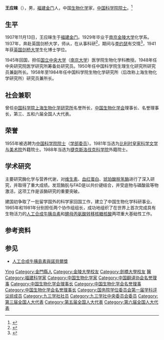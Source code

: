 {{Infobox_Person
| name = 王应睐
|image= Wang Yinglai.png
|box_width= 
|occupation= 
| period = 
| Sex =男
|birth_date= {{birth date|1907|11|13}}
|birth_place= {{QING|福建省}}[[金门縣|金门縣]]
|death_date= {{death date and age|2001|5|5|1907|11|13}}
|death_place= {{CHN-1949}}[[上海市|上海市]]
| nationality ={{PRC}}
| residence =
| party = {{CCP}}
| religion =
| spouse = 刘润龄
| relatives = 
|education= 
*[[剑桥大学|剑桥大学]]生物化学系(1938-1941)
| past = 
{{Infobox_People_CAS
|学部=生命科学和医学学部
|专业=生物化学
|当选年=1955年
}}
| work =
|awards=
*特殊成就奖(1988)
}}
'''王应睐'''（{{bd|1907年|11月13日|2001年|5月5日|catIdx=W王应睐}}），男，[[福建|福建]][[金门|金门]]人，中国[[生物化学|生物化学]]家，[[中国科学院院士|中国科学院院士]]。<ref>{{cite web |url=http://www.sibcb.ac.cn/cp3_2_wangyl.asp |title=王应睐 |publisher=中国科学院生物化学与细胞生物学研究所 |accessdate=2018-06-15 |archive-date=2018-06-15 |archive-url=https://web.archive.org/web/20180615214411/http://www.sibcb.ac.cn/cp3_2_wangyl.asp |dead-url=no }}</ref>

== 生平 ==
1907年11月13日，王应睐生于[[福建|福建]][[金门|金门]]。1929年毕业于[[南京|南京]][[金陵大学|金陵大学]]化学系。1937年，奔赴英国剑桥大学，师从{{le|戴维·凯林|David Keilin}}，在{{le|莫尔蒂诺寄生虫学研究所|Molteno Institute for Research in Parasitology}}从事科研<ref name="Dronamraju1993">{{cite book|author=Krishna R. Dronamraju|title=If I Am to be Remembered The Life and Work of Julian Huxley with Selected Correspondence|url=http://books.google.com/books?id=_nbWYE8h740C&pg=PR12|year=1993|publisher=World Scientific|isbn=978-981-02-1142-4|pages=12-13}}</ref>，期间与[[李约瑟|李约瑟]]有交情<ref>{{cite book|title=最时文 超级人物|url=http://books.google.com/books?id=bGvsuohCPsAC&pg=RA1-PA125|year=2009|publisher=Forrest, Liu|isbn=978-7-80191-405-7|pages=1–2}}</ref>，1941年获[[英国|英国]][[剑桥大学|剑桥大学]]生化博士学位。

1945年回国，担任[[国立中央大学|国立中央大学]]（[[南京大学|南京大学]]）医学院生物化学科教授。1948年任中央研究院医学研究所筹备处研究员。1950年任中国科学院生理生化研究所研究员兼副所长。1958年至1984年任中国科学院生物化学研究所（后改称上海生物化学研究所）研究员兼所长。

== 社会兼职 ==
曾任[[中国科学院上海生物化学研究所|中国科学院上海生物化学研究所]]名誉所长，[[中国生物化学会|中国生物化学会]]理事长、名誉理事长，第三、五和六届全国人大代表。

== 荣誉 ==
1955年被选聘为[[中国科学院院士|中国科学院院士]]（[[学部委员|学部委员]]）。1981年当选为[[比利时皇家科学文学与美术院|比利时皇家科学文学与美术院]]外籍院士。1988年当选为[[捷克斯洛伐克科学院|捷克斯洛伐克科学院]]外籍院士。

== 学术研究 ==
主要研究酶化学与营养代谢，对[[维生素|维生素]]、[[血红蛋白|血红蛋白]]、[[琥珀酸脱氢酶|琥珀酸脱氢酶]]进行了深入研究，并取得了重大成绩。发现酶朊与FAD是以共价键结合，并受底物与磷酸盐等物激活，这项工作是该酶研究的重要突破。

建国初争取了一批留学国外的科学家回国工作，建立了中国生物化学科研事业。1965年和1981年分别担任两个协作组组长，成功地组织了在世界上首次完成具有生物活力的[[人工合成牛胰岛素|人工合成牛胰岛素]]和[[酵母丙氨酸转移核糖核酸|酵母丙氨酸转移核糖核酸]]两项重大基础性工作。

== 参考资料 ==
{{reflist}}

== 参见 ==
* [[人工合成牛胰島素與諾貝爾獎|人工合成牛胰島素與諾貝爾獎]]

{{中国科学院生命科学和医学学部院士}}
{{福建籍科学院院士}}
{{国务院学位委员会第一届学科评议组/理学}}
{{Navboxes 
| title  = 王应睐在[[九三学社|九三学社]]的职务
| list1  =
{{九三学社第四届中央委员会}}
{{九三学社第五届中央委员会}}
{{九三学社第六届中央委员会}}
{{九三学社第七届中央委员会}}
}}
{{Navboxes 
| title  = 王应睐在[[中国翻译协会|中国翻译协会]]的职务
| list1  =
{{中国翻译工作者协会第三届理事会}}
{{中国翻译工作者协会第四届理事会}}
}}
{{Navboxes 
| title  = 王应睐在[[中国生物化学与分子生物学会|中国生物化学与分子生物学会]]的职务
| list1  =
{{中国生物化学会第一届理事会}}
{{中国生物化学会第二届理事会}}
{{中国生物化学会第三届理事会}}
{{中国生物化学会第四届理事会}}
}}

{{Authority control}}
{{DEFAULTSORT:Wang王}}
[[Category:王姓|Ying]]
[[Category:金門縣人|Category:金門縣人]]
[[Category:金陵大學校友|Category:金陵大學校友]]
[[Category:劍橋大學校友|Category:劍橋大學校友]]
[[Category:國立中央大學教授|醫]]
[[Category:福建科学家|Category:福建科学家]]
[[Category:中国生物化学家|Category:中国生物化学家]]
[[Category:中国翻译协会名誉理事|Category:中国翻译协会名誉理事]]
[[Category:中国生物化学会理事长|Category:中国生物化学会理事长]]
[[Category:中国生物化学会名誉理事|Category:中国生物化学会名誉理事]]
[[Category:中国生物化学会名誉理事长|Category:中国生物化学会名誉理事长]]
[[Category:国务院学位委员会第一届学科评议组成员|Category:国务院学位委员会第一届学科评议组成员]]
[[Category:九三学社社员|Category:九三学社社员]]
[[Category:九三学社中央委员会委员|Category:九三学社中央委员会委员]]
[[Category:第三届全国人大代表|Category:第三届全国人大代表]]
[[Category:第五届全国人大代表|Category:第五届全国人大代表]]
[[Category:第六届全国人大代表|Category:第六届全国人大代表]]